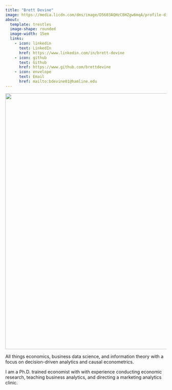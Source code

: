 ```yaml
---
title: "Brett Devine"
image: https://media.licdn.com/dms/image/D5603AQHzC8HZgw6mqA/profile-displayphoto-shrink_800_800/0/1670559053880?e=1700092800&v=beta&t=RhVIDak6MXzhPwtoJPqS1WBMeh8KUo3UC492o6iM4fM
about:
  template: trestles
  image-shape: rounded
  image-width: 15em
  links: 
    - icon: linkedin
      text: LinkedIn
      href: https://www.linkedin.com/in/brett-devine
    - icon: github
      text: Github
      href: https://www.github.com/brettdevine
    - icon: envelope
      text: Email
      href: mailto:bdevine01@hamline.edu
---
```


![](img/bd_logo_splash.png){width=800px}

All things economics, business data science, and information theory with a focus on decision-driven analytics and causal econometrics.

I am a Ph.D. trained economist with with experience conducting economic research, teaching business analytics, and directing a marketing analytics clinic.


